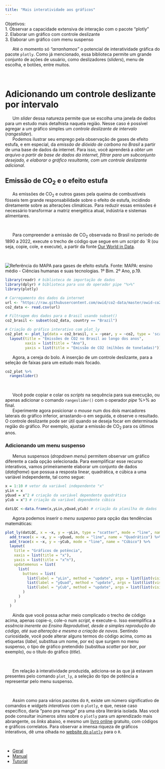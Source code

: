 ```yaml
---
title: "Mais interatividade aos gráficos"
---
```


<div class = "reminder-objetivos">
Objetivos:\
  1. Observar a capacidade extensiva de interação com o pacote "plotly"\
  2. Elaborar um gráfico com controle deslizante\
  3. Elaborar um gráfico com menu suspenso 
</div>


|       Até o momento só *"arranhamos"* o potencial de interatividade gráfica do pacote `plotly`. Como já mencionado, essa biblioteca permite um grande conjunto de ações de usuário, como deslizadores (*sliders*), menu de escolha, e botões, entre muitos.
\

# Adicionando um controle deslizante por intervalo

|       Um *slider* dessa natureza permite que se escolha uma janela de dados para um estudo mais detalhista naquela região. Nesse caso é possível agregar a um gráfico simples um *controle deslizante de intervalo* (*rangeslider*).


|       Podemos ilustrar seu emprego pela observação de gases de efeito estufa, e em especial, da *emissão de dióxido de carbono no Brasil* a partir de uma base de dados da internet. Para isso, você aprenderá a *obter um arquivo a partir  de base de dados da internet, filtrar para um subconjunto desejado, e elaborar o gráfico resultante, com um controle deslizante adicional*.


## Emissão de CO$_{2}$ e o efeito estufa


|       As emissões de CO$_{2}$ e outros gases pela queima de combustíveis fósseis tem grande responsabilidade sobre o efeito de estufa, incidindo diretamente sobre as alterações climáticas. Para reduzir essas emissões é necessário transformar a matriz energética atual, indústria e sistemas alimentares.  
\

|       Para compreender a emissão de CO$_{2}$ observada no Brasil no período de 1890 a 2022, execute o trecho de código que segue em um *script* do `R (ou seja, copie, cole, e execute), a partir da fonte [Our World in Data](https://github.com/owid). 
\

![Referência do MAPA para gases de efeito estufa. Fonte: MAPA: ensino médio - Ciências humanas e suas tecnologias. 1º Bim. 2º Ano, p.19.](co2_mapa.png)
\

```r
library(readr) # biblioteca de importação de dados
library(dplyr) # biblioteca para uso do operador pipe "%>%"
library(plotly)

# Carregamento dos dados da internet
url <- "https://raw.githubusercontent.com/owid/co2-data/master/owid-co2-data.csv"
co2_data <- read.csv(url)

# Filtragem dos dados para o Brasil usando subset()
co2_brasil <- subset(co2_data, country == "Brazil")

# Criação do gráfico interativo com plot_ly
co2_plot <- plot_ly(data = co2_brasil, x = ~year, y = ~co2, type = 'scatter', mode = 'lines+markers') %>%
  layout(title = "Emissões de CO2 no Brasil ao longo dos anos",
         xaxis = list(title = "Ano"),
         yaxis = list(title = "Emissão de CO2 (milhões de toneladas)"))

```


|       Agora, a cereja do bolo. A inserção de um controle deslizante, para a seleção de faixas para um estudo mais focado. 

```r
co2_plot %>%
  rangeslider()
```
\

|       Você pode copiar e colar os *scripts* na sequência para sua execução, ou apenas adicionar o comando `rangeslider()` com o operador *pipe* %>% ao final.

|       Experimente agora posicionar o *mouse* num dos dois marcadores laterais do gráfico inferior, arrastando-o em seguida, e observe o resultado. O controle deslizante pode ser útil quando se deseja focar em determinada região do gráfico. Por exemplo, ajustar a emissão de CO$_{2}$ para os últimos anos.




### Adicionando um menu suspenso

|       Menus suspensos (*dropdown menu*) permitem observar um gráfico diferente a cada opção selecionada. Para exemplificar esse recurso interativos, vamos primeiramente elaborar um conjunto de dados (*dataframe*) que possua a resposta linear, quadrática, e cúbica a uma variável independente, tal como segue:

```r
x = 1:10 # vetor da variável independente "x"
yLin = x
yQuad = x^2 # criação da variável dependente quadrática 
yCub = x^3 # criação da variável dependente cúbica 

datLQC <-data.frame(x,yLin,yQuad,yCub) # criação da planilha de dados
```


|       Agora podemos inserir o *menu suspenso* para opção das tendências matemáticas:

```r
plot_ly(datLQC, x = ~x, y = ~yLin, type = "scatter", mode = "line", name = "Linear") %>%
  add_trace(x = ~x, y = ~yQuad, mode = "line", name = "Quadrático") %>%
  add_trace(x = ~x, y = ~yCub, mode = "line", name = "Cúbico") %>%
  layout(
    title = "Gráficos de potência",
    xaxis = list(title = "x"),
    yaxis = list(title = "x^n"),
    updatemenus = list(
      list(
        buttons = list(
          list(label = "yLin", method = "update", args = list(list(visible = c(TRUE, FALSE, FALSE)))),
          list(label = "yQuad", method = "update", args = list(list(visible = c(FALSE, TRUE, FALSE)))),
          list(label = "yCub", method = "update", args = list(list(visible = c(FALSE, FALSE, TRUE))))
        )
      )
    )
  )

```


|       Ainda que você possa achar meio complicado o trecho de código acima, apenas copie-o, cole-o num *script*, e execute-o. Isso exemplifica a *essência inerente ao Ensino Reprodutível, desde a simples reprodução do código, até sua alteração e mesmo a criação de novos*. Sentindo curiosidade, você pode alterar alguns termos do código acima, como as etiquetas (*label*, substitua um nome, por ex) que surgem no menu suspenso, o tipo de gráfico pretendido (substitua *scatter* por *bar*, por exemplo), ou o título do gráfico (*title*).
\

|       Em relação à interatividade produzida, adiciona-se às que já estavam presentes pelo comando `plot_ly`, a seleção do tipo de potência a representar pelo menu suspenso.
\


|       Assim como para vários pacotes do `R`, existe um número significativo de comandos e *widgets interativos* com o `plotly`, e que, nesse caso específico, daria "pano pra manga" pra uma obra literária isolada. Mas você pode consultar inúmeros *sites* sobre o `plotly` para um aprendizado mais abrangente, os *links* abaixo, e mesmo um [livro online](https://plotly-r.com/) gratuito, com códigos e gráficos correlatos. Para observar a imensa riqueza de gráficos interativos, dê uma olhada no [website do `plotly`](https://plotly.com/r/) para o `R`.
\

*   [Geral](https://cran.r-project.org/web/packages/plotly/index.html)
*   [Manual](https://cran.r-project.org/web/packages/plotly/plotly.pdf)
*   [Tutorial](https://plotly.com/r/)